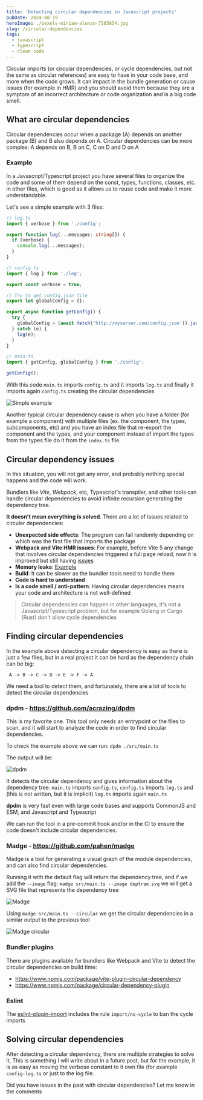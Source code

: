 ```yaml
---
title: 'Detecting circular dependencies in Javascript projects'
pubDate: 2024-08-19
heroImage: ./pexels-miriam-alonso-7585854.jpg
slug: /circular-dependencies
tags:
  - javascript
  - typescript
  - clean code
---
```


Circular imports (or circular dependencies, or cycle dependencies, but not the same as circular references) are easy to have in your code base, and more when the code grows. It can impact in the bundle generation or cause issues (for example in HMR) and you should avoid them because they are a symptom of an incorrect architecture or code organization and is a big code smell.

## What are circular dependencies

Circular dependencies occur when a package (A) depends on another package (B) and B also depends on A. Circular dependencies can be more complex: A depends on B, B on C, C on D and D on A

### Example

In a Javascript/Typescript project you have several files to organize the code and some of them depend on the const, types, functions, classes, etc. in other files, which is good as it allows us to reuse code and make it more understandable.

Let's see a simple example with 3 files:

```ts
// log.ts
import { verbose } from './config';

export function log(...messages: string[]) {
  if (verbose) {
    console.log(...messages);
  }
}
```

```ts
// config.ts
import { log } from './log';

export const verbose = true;

// Try to get config.json file
export let globalConfig = {};

export async function getConfig() {
  try {
    globalConfig = (await fetch('http://myserver.com/config.json')).json();
  } catch (e) {
    log(e);
  }
}
```

```ts
// main.ts
import { getConfig, globalConfig } from './config';

getConfig();
```

With this code `main.ts` imports `config.ts` and it imports `log.ts` and finally it imports again `config.ts` creating the circular dependencies

![Simple example](simple.png)

Another typical circular dependency cause is when you have a folder (for example a component) with multiple files (ex. the component, the types, subcomponents, etc) and you have an index file that re-export the component and the types, and your component instead of import the types from the types file do it from the `index.ts` file.

## Circular dependency issues

In this situation, you will not get any error, and probably nothing special happens and the code will work.

Bundlers like _Vite_, _Webpack_, etc, Typescript's transpiler, and other tools can handle circular dependencies to avoid infinite recursion generating the dependency tree.

**It doesn't mean everything is solved**. There are a lot of issues related to circular dependencies:

- **Unexpected side effects**: The program can fail randomly depending on which was the first file that imports the package
- **Webpack and Vite HMR issues**: For example, before Vite 5 any change that involves circular dependencies triggered a full page reload, now it is improved but still having [issues](https://github.com/vitejs/vite/blob/3b8f03d789ec3ef1a099c884759bd4e61b03ce7c/docs/blog/announcing-vite5-1.md?plain=1#L73)
- **Memory leaks**: [Example](https://github.com/nestjs/nest/issues/10548)
- **Build**: It can be slower as the bundler tools need to handle them
- **Code is hard to understand**
- **Is a code smell / anti-pattern**: Having circular dependencies means your code and architecture is not well-defined

> Circular dependencies can happen in other languages, it's not a Javascript/Typescript problem, but for example Golang or Cargo (Rust) don't allow cycle dependencies

## Finding circular dependencies

In the example above detecting a circular dependency is easy as there is just a few files, but in a real project it can be hard as the dependency chain can be big:

```
 A -> B -> C -> D -> E -> F -> A
```

We need a tool to detect them, and fortunately, there are a lot of tools to detect the circular dependencies

### dpdm - https://github.com/acrazing/dpdm

This is my favorite one. This tool only needs an entrypoint or the files to scan, and it will start to analyze the code in order to find circular dependencies.

To check the example above we can run: `dpdm ./src/main.ts`

The output will be:

![dpdm](dpdm_output.png)

It detects the circular dependency and gives information about the dependency tree. `main.ts` imports `config.ts`, `config.ts` imports `log.ts` and (this is not written, but it is implicit) `log.ts` imports again `main.ts`

**dpdm** is very fast even with large code bases and supports CommonJS and ESM, and Javascript and Typescript

We can run the tool in a pre-commit hook and/or in the CI to ensure the code doesn't include circular dependencies.

### Madge - https://github.com/pahen/madge

Madge is a tool for generating a visual graph of the module dependencies, and can also find circular dependencies.

Running it with the default flag will return the dependency tree, and if we add the `--image` flag: `madge src/main.ts --image deptree.svg` we will get a SVG file that represents the dependency tree

![Madge](madge.png)

Using `madge src/main.ts --circular` we get the circular dependencies in a similar output to the previous tool

![Madge circular](madge2.png)

### Bundler plugins

There are plugins available for bundlers like Webpack and Vite to detect the circular dependencies on build time:

- https://www.npmjs.com/package/vite-plugin-circular-dependency
- https://www.npmjs.com/package/circular-dependency-plugin

### Eslint

The [eslint-plugin-import](https://github.com/import-js/eslint-plugin-import/blob/main/docs/rules/no-cycle.md) includes the rule `import/no-cycle` to ban the cycle imports

## Solving circular dependencies

After detecting a circular dependency, there are multiple strategies to solve it, This is something I will write about in a future post, but for the example, it is as easy as moving the verbose constant to it own file (for example `config-log.ts` or just to the log file.

Did you have issues in the past with circular dependencies? Let me know in the comments
